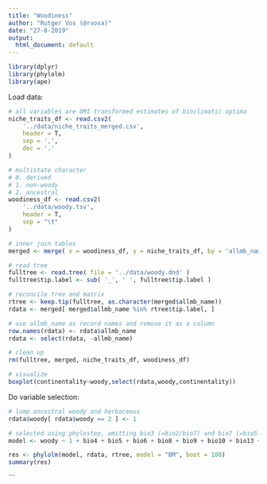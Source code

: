 ```yaml
---
title: "Woodiness"
author: "Rutger Vos (@rvosa)"
date: "27-8-2019"
output:
  html_document: default
---
```


```r
library(dplyr)
library(phylolm)
library(ape)
```

Load data:

```r
# all variables are OMI transformed estimates of bioclimatic optima
niche_traits_df <- read.csv2(
    '../data/niche_traits_merged.csv', 
    header = T,
    sep = ',',
    dec = '.'
)

# multistate character
# 0. derived 
# 1. non-woody
# 2. ancestral
woodiness_df <- read.csv2(
    '../data/woody.tsv',
    header = T,
    sep = "\t"
)

# inner join tables
merged <- merge( x = woodiness_df, y = niche_traits_df, by = 'allmb_name' )

# read tree
fulltree <- read.tree( file = '../data/woody.dnd' )
fulltree$tip.label <- sub( '_', ' ', fulltree$tip.label )

# reconcile tree and matrix
rtree <- keep.tip(fulltree, as.character(merged$allmb_name))
rdata <- merged[ merged$allmb_name %in% rtree$tip.label, ]

# use allmb_name as record names and remove it as a column
row.names(rdata) <- rdata$allmb_name
rdata <- select(rdata, -allmb_name)

# clean up
rm(fulltree, merged, niche_traits_df, woodiness_df)

# visualize
boxplot(continentality~woody,select(rdata,woody,continentality))
```

Do variable selection:

```r
# lump ancestral woody and herbaceous
rdata$woody[ rdata$woody == 2 ] <- 1

# selected using phylostep, omitting bio3 (=bio2/bio7) and bio7 (=bio5-bio6)
model <- woody ~ 1 + bio4 + bio5 + bio6 + bio8 + bio9 + bio10 + bio13 + bio14 + bio16 + bio18 + bio19 + climaticMoistureIndex + continentality + embergerQ + growingDegDays0 + growingDegDays5 + maxTempColdest + PETColdestQuarter + PETseasonality + PETWettestQuarter + thermicityIndex

res <- phylolm(model, rdata, rtree, model = "BM", boot = 100)
summary(res)
```

```
